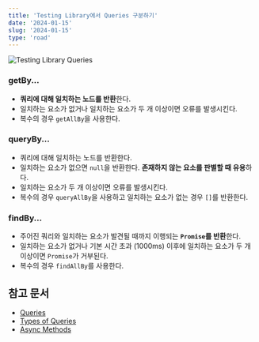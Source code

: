 ```yaml
---
title: 'Testing Library에서 Queries 구분하기'
date: '2024-01-15'
slug: '2024-01-15'
type: 'road'
---
```


<Image
  src="https://raw.githubusercontent.com/jgjgill/blog/main/roads/images/testing-library-queries.png"
  alt="Testing Library Queries"
/>

### getBy...

- **쿼리에 대해 일치하는 노드를 반환**한다.
- 일치하는 요소가 없거나 일치하는 요소가 두 개 이상이면 오류를 발생시킨다.
- 복수의 경우 `getAllBy`을 사용한다.

### queryBy...

- 쿼리에 대해 일치하는 노드를 반환한다.
- 일치하는 요소가 없으면 `null`을 반환한다. **존재하지 않는 요소를 판별할 때 유용**하다.
- 일치하는 요소가 두 개 이상이면 오류를 발생시킨다.
- 복수의 경우 `queryAllBy`을 사용하고 일치하는 요소가 없는 경우 `[]`를 반환한다.

### findBy...

- 주어진 쿼리와 일치하는 요소가 발견될 때까지 이행되는 **`Promise`를 반환**한다.
- 일치하는 요소가 없거나 기본 시간 초과 (1000ms) 이후에 일치하는 요소가 두 개 이상이면 `Promise`가 거부된다.
- 복수의 경우 `findAllBy`를 사용한다.

## 참고 문서

- [Queries](https://testing-library.com/docs/dom-testing-library/cheatsheet/#queries)
- [Types of Queries](https://testing-library.com/docs/queries/about/#types-of-queries)
- [Async Methods](https://testing-library.com/docs/dom-testing-library/api-async/)
